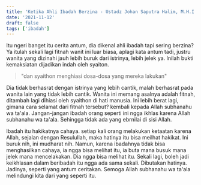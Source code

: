 ```yaml
---
title: 'Ketika Ahli Ibadah Berzina - Ustadz Johan Saputra Halim, M.H.I. - Ceramah Singkat'
date: '2021-11-12'
draft: false
tags: ['ibadah']
---
```


Itu ngeri banget itu cerita antum, dia dikenal ahli ibadah tapi sering berzina? Ya itulah sekali lagi fitnah wanit ini luar biasa, aplagi kata antum tadi, justru wanita yang dizinahi jauh lebih buruk dari istrinya, lebih jelek ya. Inilah bukti kemaksiatan dijadikan indah oleh syaiton.

> "dan syaithon menghiasi dosa-dosa yang mereka lakukan"

Dia tidak berhasrat dengan istrinya yang lebih cantik, malah berhasrat pada wanita lain yang tidak lebih cantik. Wanita ini memang asalnya adalah fitnah, ditambah lagi dihiasi oleh syaithon di hati manusia. Ini lebih berat lagi, gimana cara selamat dari fitnah tersebut? kembali kepada Allah subhanahu wa ta'ala. Jangan-jangan ibadah orang seperti ini ngga ikhlas karena Allah subhanahu wa ta'ala. Sehingga tidak ada yang ebrnilai di sisi Allah.

Ibadah itu hakikatnya cahaya. setiap kali orang melakukan ketaatan karena Allah, sejalan dengan Resulullah, maka hatinya itu bisa meilhat hakikat. Ini buruk nih, ini mudharat nih. Namun, karena ibadahnya tidak bisa menghasilkan cahaya, ia ngga bisa melihat itu, ia buta mana busuk mana jelek mana mencelakakan. Dia ngga bisa melihat itu. Sekali lagi, boleh jadi keikhlasan dalam beribadah itu ngga ada sama sekali. Dibutakan hatinya. Jadinya, seperti yang antum ceritakan. Semoga Allah subhanahu wa ta'ala melindungi kita dari yang seperti itu.
